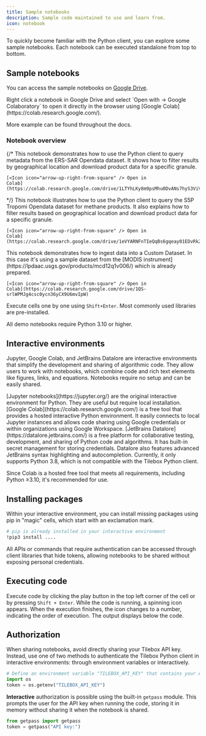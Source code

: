 ```yaml
---
title: Sample notebooks
description: Sample code maintained to use and learn from.
icon: notebook
---
```


To quickly become familiar with the Python client, you can explore some sample notebooks. Each notebook can be executed standalone from top to bottom.

## Sample notebooks

You can access the sample notebooks on [<Icon icon="google-drive" /> Google Drive](https://drive.google.com/drive/folders/1I7G35LLeB2SmKQJFsyhpSVNyZK9uOeJt).

<Tip>
  Right click a notebook in Google Drive and select `Open with -> Google Colaboratory` to open it directly in the browser using [Google Colab](https://colab.research.google.com/).
</Tip>

More example can be found throughout the docs.

### Notebook overview


<AccordionGroup>
  {/*<Accordion title="Tilebox ERS Opendata Demo">
    This notebook demonstrates how to use the Python client to query metadata from the ERS-SAR Opendata dataset. It shows how to filter results by geographical location and download product data for a specific granule.

    [<Icon icon="arrow-up-right-from-square" /> Open in
    Colab](https://colab.research.google.com/drive/1LTYhLKy8m9psMhu0DvANs7hyS3ViVpas)

  </Accordion>*/}
  <Accordion title="Tilebox S5P Tropomi Methane Data Access">
    This notebook illustrates how to use the Python client to query the S5P Tropomi Opendata dataset for methane products. It also explains how to filter results based on geographical location and download product data for a specific granule.

    [<Icon icon="arrow-up-right-from-square" /> Open in
    Colab](https://colab.research.google.com/drive/1eVYARNFnTIeQqBs6gqeay01EDvRk2EI4)

  </Accordion>
  <Accordion title="MODIS-based Custom Dataset Ingestion Demo">
    This notebook demonstrates how to ingest data into a Custom Dataset. In this case it's using a sample dataset from the [MODIS instrument](https://lpdaac.usgs.gov/products/mcd12q1v006/) which
    is already prepared.

    [<Icon icon="arrow-up-right-from-square" /> Open in
    Colab](https://colab.research.google.com/drive/1QS-srlWPMJg4csc0ycn36yCX9U6mvIpW)

  </Accordion>
</AccordionGroup>

Execute cells one by one using `Shift+Enter`. Most commonly used libraries are pre-installed.

<Note>All demo notebooks require Python 3.10 or higher.</Note>

## Interactive environments

Jupyter, Google Colab, and JetBrains Datalore are interactive environments that simplify the development and sharing of algorithmic code. They allow users to work with notebooks, which combine code and rich text elements like figures, links, and equations. Notebooks require no setup and can be easily shared.

<AccordionGroup>
  <Accordion title="Jupyter">
    [Jupyter notebooks](https://jupyter.org/) are the original interactive environment for Python. They are useful but require local installation.
  </Accordion>
  <Accordion title="Google Colab">
    [Google Colab](https://colab.research.google.com/) is a free tool that provides a hosted interactive Python environment. It easily connects to local Jupyter instances and allows code sharing using Google credentials or within organizations using Google Workspace.
  </Accordion>
  <Accordion title="JetBrains Datalore">
    [JetBrains Datalore](https://datalore.jetbrains.com/) is a free platform for collaborative testing, development, and sharing of Python code and algorithms. It has built-in secret management for storing credentials. Datalore also features advanced JetBrains syntax highlighting and autocompletion. Currently, it only supports Python 3.8, which is not compatible with the Tilebox Python client.
  </Accordion>
</AccordionGroup>

Since Colab is a hosted free tool that meets all requirements, including Python ≥3.10, it's recommended for use.

## Installing packages

Within your interactive environment, you can install missing packages using pip in "magic" cells, which start with an exclamation mark.

```bash
# pip is already installed in your interactive environment
!pip3 install ....
```

All APIs or commands that require authentication can be accessed through client libraries that hide tokens, allowing notebooks to be shared without exposing personal credentials.

## Executing code

Execute code by clicking the play button in the top left corner of the cell or by pressing `Shift + Enter`. While the code is running, a spinning icon appears. When the execution finishes, the icon changes to a number, indicating the order of execution. The output displays below the code.

## Authorization

When sharing notebooks, avoid directly sharing your Tilebox API key. Instead, use one of two methods to authenticate the Tilebox Python client in interactive environments: through environment variables or interactively.

```python Using environment variables to store your API key
# Define an environment variable "TILEBOX_API_KEY" that contains your API key
import os
token = os.getenv("TILEBOX_API_KEY")
```

**Interactive** authorization is possible using the built-in `getpass` module. This prompts the user for the API key when running the code, storing it in memory without sharing it when the notebook is shared.

```python Interactively providing your API key
from getpass import getpass
token = getpass("API key:")
```
